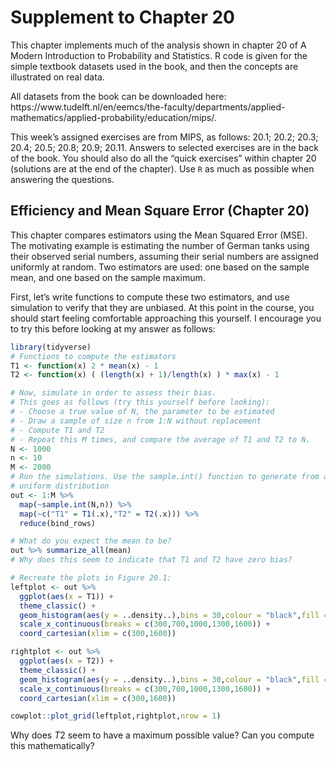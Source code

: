 # Supplement to Chapter 20

This chapter implements much of the analysis shown in chapter 20 of 
A Modern Introduction to Probability and Statistics. R code is given for the
simple textbook datasets used in the book, and then the concepts are
illustrated on real data.

All datasets from the book can be downloaded here: https://www.tudelft.nl/en/eemcs/the-faculty/departments/applied-mathematics/applied-probability/education/mips/.

This week's assigned exercises are from MIPS, as follows: 20.1; 20.2; 20.3; 20.4; 20.5; 20.8; 20.9; 20.11. Answers to selected exercises are in the 
back of the book. You should also do all the "quick exercises" within chapter 20 
(solutions are at the end of the chapter). Use `R` as much as possible when answering the
questions.

## Efficiency and Mean Square Error (Chapter 20)

This chapter compares estimators using the Mean Squared Error (MSE). The 
motivating example is estimating the number of German tanks using their
observed serial numbers, assuming their serial numbers are assigned uniformly
at random. Two estimators are used: one based on the sample mean, and one based
on the sample maximum.

First, let's write functions to compute these two estimators, and use simulation
to verify that they are unbiased. At this point in the course, you should start
feeling comfortable approaching this yourself. I encourage you to try this before
looking at my answer as follows:

```r
library(tidyverse)
# Functions to compute the estimators
T1 <- function(x) 2 * mean(x) - 1
T2 <- function(x) ( (length(x) + 1)/length(x) ) * max(x) - 1

# Now, simulate in order to assess their bias.
# This goes as follows (try this yourself before looking):
# - Choose a true value of N, the parameter to be estimated
# - Draw a sample of size n from 1:N without replacement
# - Compute T1 and T2
# - Repeat this M times, and compare the average of T1 and T2 to N.
N <- 1000
n <- 10
M <- 2000
# Run the simulations. Use the sample.int() function to generate from a DISCRETE
# uniform distribution
out <- 1:M %>%
  map(~sample.int(N,n)) %>%
  map(~c("T1" = T1(.x),"T2" = T2(.x))) %>%
  reduce(bind_rows)

# What do you expect the mean to be?
out %>% summarize_all(mean)
# Why does this seem to indicate that T1 and T2 have zero bias?

# Recreate the plots in Figure 20.1:
leftplot <- out %>%
  ggplot(aes(x = T1)) +
  theme_classic() + 
  geom_histogram(aes(y = ..density..),bins = 30,colour = "black",fill = "transparent") +
  scale_x_continuous(breaks = c(300,700,1000,1300,1600)) +
  coord_cartesian(xlim = c(300,1600))

rightplot <- out %>%
  ggplot(aes(x = T2)) +
  theme_classic() + 
  geom_histogram(aes(y = ..density..),bins = 30,colour = "black",fill = "transparent") +
  scale_x_continuous(breaks = c(300,700,1000,1300,1600)) +
  coord_cartesian(xlim = c(300,1600))

cowplot::plot_grid(leftplot,rightplot,nrow = 1)
```

Why does $T2$ seem to have a maximum possible value? Can you compute this mathematically?



